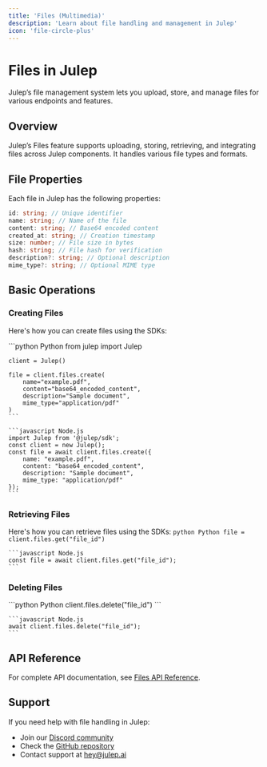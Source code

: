 ```yaml
---
title: 'Files (Multimedia)'
description: 'Learn about file handling and management in Julep'
icon: 'file-circle-plus'
---
```


# Files in Julep

Julep’s file management system lets you upload, store, and manage files for various endpoints and features.

## Overview

Julep’s Files feature supports uploading, storing, retrieving, and integrating files across Julep components. It handles various file types and formats.

## File Properties

Each file in Julep has the following properties:

```typescript
id: string; // Unique identifier
name: string; // Name of the file
content: string; // Base64 encoded content
created_at: string; // Creation timestamp
size: number; // File size in bytes
hash: string; // File hash for verification
description?: string; // Optional description
mime_type?: string; // Optional MIME type
```

## Basic Operations

### Creating Files

Here's how you can create files using the SDKs:

<CodeGroup>
    ```python Python
    from julep import Julep

    client = Julep()

    file = client.files.create(
        name="example.pdf",
        content="base64_encoded_content",
        description="Sample document",
        mime_type="application/pdf"
    )
    ```

    ```javascript Node.js
    import Julep from '@julep/sdk';
    const client = new Julep();
    const file = await client.files.create({
        name: "example.pdf",
        content: "base64_encoded_content",
        description: "Sample document",
        mime_type: "application/pdf"
    });
    ```
</CodeGroup>

### Retrieving Files

Here's how you can retrieve files using the SDKs:
<CodeGroup>
    ```python Python
    file = client.files.get("file_id")
    ```

    ```javascript Node.js
    const file = await client.files.get("file_id");
    ```
</CodeGroup>

### Deleting Files

<CodeGroup>
    ```python Python
    client.files.delete("file_id")
    ```

    ```javascript Node.js
    await client.files.delete("file_id");
    ```
</CodeGroup>

## API Reference

For complete API documentation, see [Files API Reference](https://dev.julep.ai/api/docs#tag/files).

## Support

If you need help with file handling in Julep:
- Join our [Discord community](https://discord.com/invite/JTSBGRZrzj)
- Check the [GitHub repository](https://github.com/julep-ai/julep)
- Contact support at [hey@julep.ai](mailto:hey@julep.ai)